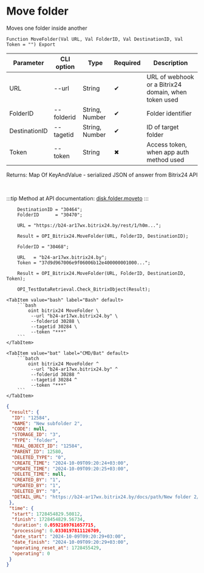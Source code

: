 ﻿---
sidebar_position: 4
---


# Move folder
 Moves one folder inside another



`Function MoveFolder(Val URL, Val FolderID, Val DestinationID, Val Token = "") Export`

  | Parameter | CLI option | Type | Required | Description |
  |-|-|-|-|-|
  | URL | --url | String | &#x2714; | URL of webhook or a Bitrix24 domain, when token used |
  | FolderID | --folderid | String, Number | &#x2714; | Folder identifier |
  | DestinationID | --tagetid | String, Number | &#x2714; | ID of target folder |
  | Token | --token | String | &#x2716; | Access token, when app auth method used |

  
  Returns:  Map Of KeyAndValue - serialized JSON of answer from Bitrix24 API

<br/>

:::tip
Method at API documentation: [disk.folder.moveto](https://dev.1c-bitrix.ru/rest_help/disk/folder/disk_folder_moveto.php)
:::
<br/>



```bsl title="1C:Enterprise/OneScript code example"
    DestinationID = "30464";
    FolderID      = "30470";

    URL = "https://b24-ar17wx.bitrix24.by/rest/1/h0m...";

    Result = OPI_Bitrix24.MoveFolder(URL, FolderID, DestinationID);

    FolderID = "30468";

    URL   = "b24-ar17wx.bitrix24.by";
    Token = "37d9d967006e9f06006b12e400000001000...";

    Result = OPI_Bitrix24.MoveFolder(URL, FolderID, DestinationID, Token);

    OPI_TestDataRetrieval.Check_BitrixObject(Result);
```
 

 <Tabs>
  
    <TabItem value="bash" label="Bash" default>
        ```bash
            oint bitrix24 MoveFolder \
             --url "b24-ar17wx.bitrix24.by" \
             --folderid 30288 \
             --tagetid 30284 \
             --token "***"
        ```
    </TabItem>
  
    <TabItem value="bat" label="CMD/Bat" default>
        ```batch
            oint bitrix24 MoveFolder ^
             --url "b24-ar17wx.bitrix24.by" ^
             --folderid 30288 ^
             --tagetid 30284 ^
             --token "***"
        ```
    </TabItem>
</Tabs>


```json title="Result"
{
 "result": {
  "ID": "12584",
  "NAME": "New subfolder 2",
  "CODE": null,
  "STORAGE_ID": "3",
  "TYPE": "folder",
  "REAL_OBJECT_ID": "12584",
  "PARENT_ID": 12580,
  "DELETED_TYPE": "0",
  "CREATE_TIME": "2024-10-09T09:20:24+03:00",
  "UPDATE_TIME": "2024-10-09T09:20:25+03:00",
  "DELETE_TIME": null,
  "CREATED_BY": "1",
  "UPDATED_BY": "1",
  "DELETED_BY": "0",
  "DETAIL_URL": "https://b24-ar17wx.bitrix24.by/docs/path/New folder 2/New subfolder 2"
 },
 "time": {
  "start": 1728454829.50812,
  "finish": 1728454829.56734,
  "duration": 0.0592169761657715,
  "processing": 0.0330197811126709,
  "date_start": "2024-10-09T09:20:29+03:00",
  "date_finish": "2024-10-09T09:20:29+03:00",
  "operating_reset_at": 1728455429,
  "operating": 0
 }
}
```
